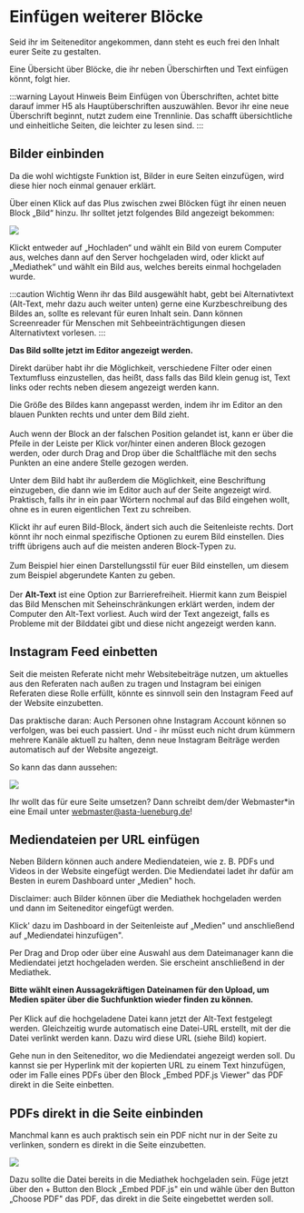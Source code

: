 
# Einfügen weiterer Blöcke

Seid ihr im Seiteneditor angekommen, dann steht es euch frei den Inhalt eurer Seite zu gestalten.

Eine Übersicht über Blöcke, die ihr neben Überschirften und Text einfügen könnt, folgt hier.

:::warning Layout Hinweis
Beim Einfügen von Überschriften, achtet bitte darauf immer H5 als Hauptüberschriften auszuwählen. Bevor ihr eine neue Überschrift beginnt, nutzt zudem eine Trennlinie. Das schafft übersichtliche und einheitliche Seiten, die leichter zu lesen sind.
:::

## Bilder einbinden
Da die wohl wichtigste Funktion ist, Bilder in eure Seiten einzufügen, wird diese hier noch einmal genauer erklärt.

Über einen Klick auf das Plus zwischen zwei Blöcken fügt ihr einen neuen Block „Bild“ hinzu. Ihr solltet jetzt folgendes Bild angezeigt bekommen:

![](/img/guide-pics/image13_Bildeinfuegen.png)

Klickt entweder auf „Hochladen“ und wählt ein Bild von eurem Computer aus, welches dann auf den Server hochgeladen wird, oder klickt auf „Mediathek“ und wählt ein Bild aus, welches bereits einmal hochgeladen wurde.

:::caution Wichtig
Wenn ihr das Bild ausgewählt habt, gebt bei Alternativtext (Alt-Text, mehr dazu auch weiter unten) gerne eine Kurzbeschreibung des Bildes an, sollte es relevant für euren Inhalt sein. Dann können Screenreader für Menschen mit Sehbeeinträchtigungen diesen Alternativtext vorlesen.
:::

**Das Bild sollte jetzt im Editor angezeigt werden.**

Direkt darüber habt ihr die Möglichkeit, verschiedene Filter oder einen Textumfluss einzustellen, das heißt, dass falls das Bild klein genug ist, Text links oder rechts neben diesem angezeigt werden kann.

<ImageAside src={image13}>
    Die Größe des Bildes kann angepasst werden, indem ihr im Editor an den blauen Punkten rechts und unter dem Bild zieht.
    <br/><br/>
    Auch wenn der Block an der falschen Position gelandet ist, kann er über die Pfeile in der Leiste per Klick vor/hinter einen anderen Block gezogen werden, oder durch Drag and Drop über die Schaltfläche mit den sechs Punkten an eine andere Stelle gezogen werden.
</ImageAside>

Unter dem Bild habt ihr außerdem die Möglichkeit, eine Beschriftung einzugeben, die dann wie im Editor auch auf der Seite angezeigt wird. Praktisch, falls ihr in ein paar Wörtern nochmal auf das Bild eingehen wollt, ohne es in euren eigentlichen Text zu schreiben.


<ImageAside src={image14} third={true}>
    Klickt ihr auf euren Bild-Block, ändert sich auch die Seitenleiste rechts. Dort könnt ihr noch einmal spezifische Optionen zu eurem Bild einstellen. Dies trifft übrigens auch auf die meisten anderen Block-Typen zu.
    <br/><br/>
    Zum Beispiel hier einen Darstellungsstil für euer Bild einstellen, um diesem zum Beispiel abgerundete Kanten zu geben.
    <br/><br/>
    Der <b>Alt-Text</b> ist eine Option zur Barrierefreiheit. Hiermit kann zum Beispiel das Bild Menschen mit Seheinschränkungen erklärt werden, indem der Computer den Alt-Text vorliest. Auch wird der Text angezeigt, falls es Probleme mit der Bilddatei gibt und diese nicht angezeigt werden kann.
</ImageAside>


## Instagram Feed einbetten

Seit die meisten Referate nicht mehr Websitebeiträge nutzen, um aktuelles aus den Referaten nach außen zu tragen und Instagram bei einigen Referaten diese Rolle erfüllt, könnte es sinnvoll sein den Instagram Feed auf der Website einzubetten.

Das praktische daran: Auch Personen ohne Instagram Account können so verfolgen, was bei euch passiert. Und - ihr müsst euch nicht drum kümmern mehrere Kanäle aktuell zu halten, denn neue Instagram Beiträge werden automatisch auf der Website angezeigt.

So kann das dann aussehen:

![](/img/guide-pics/IG_feed.png)

Ihr wollt das für eure Seite umsetzen? Dann schreibt dem/der Webmaster*in eine Email unter webmaster@asta-lueneburg.de!

## Mediendateien per URL einfügen
Neben Bildern können auch andere Mediendateien, wie z. B. PDFs und Videos in der Website eingefügt werden. Die Mediendatei ladet ihr dafür am Besten in eurem Dashboard unter „Medien" hoch.

Disclaimer: auch Bilder können über die Mediathek hochgeladen werden und dann im Seiteneditor eingefügt werden.


<ImageAside src={Dashboard_Medien} third={true}>
    Klick' dazu im Dashboard in der Seitenleiste auf „Medien" und anschließend auf „Mediendatei hinzufügen".
</ImageAside>

Per Drag and Drop oder über eine Auswahl aus dem Dateimanager kann die Mediendatei jetzt hochgeladen werden. Sie erscheint anschließend in der Mediathek.


<ImageAside src={Mediendatei} third={true}>
    <b>Bitte wählt einen Aussagekräftigen Dateinamen für den Upload, um Medien später über die Suchfunktion wieder finden zu können.</b>
    <br/><br/>
    Per Klick auf die hochgeladene Datei kann jetzt der Alt-Text festgelegt werden. Gleichzeitig wurde automatisch eine Datei-URL erstellt, mit der die Datei verlinkt werden kann. Dazu wird diese URL (siehe Bild) kopiert.
</ImageAside>

Gehe nun in den Seiteneditor, wo die Mediendatei angezeigt werden soll. Du kannst sie per Hyperlink mit der kopierten URL zu einem Text hinzufügen, oder im Falle eines PDFs über den Block „Embed PDF.js Viewer" das PDF direkt in die Seite einbetten.

## PDFs direkt in die Seite einbinden

Manchmal kann es auch praktisch sein ein PDF nicht nur in der Seite zu verlinken, sondern es direkt in die Seite einzubetten.

![](/img/guide-pics/Pdf_einbinden.png)

Dazu sollte die Datei bereits in die Mediathek hochgeladen sein. Füge jetzt über den + Button den Block „Embed PDF.js" ein und wähle über den Button „Choose PDF" das PDF, das direkt in die Seite eingebettet werden soll.



 
